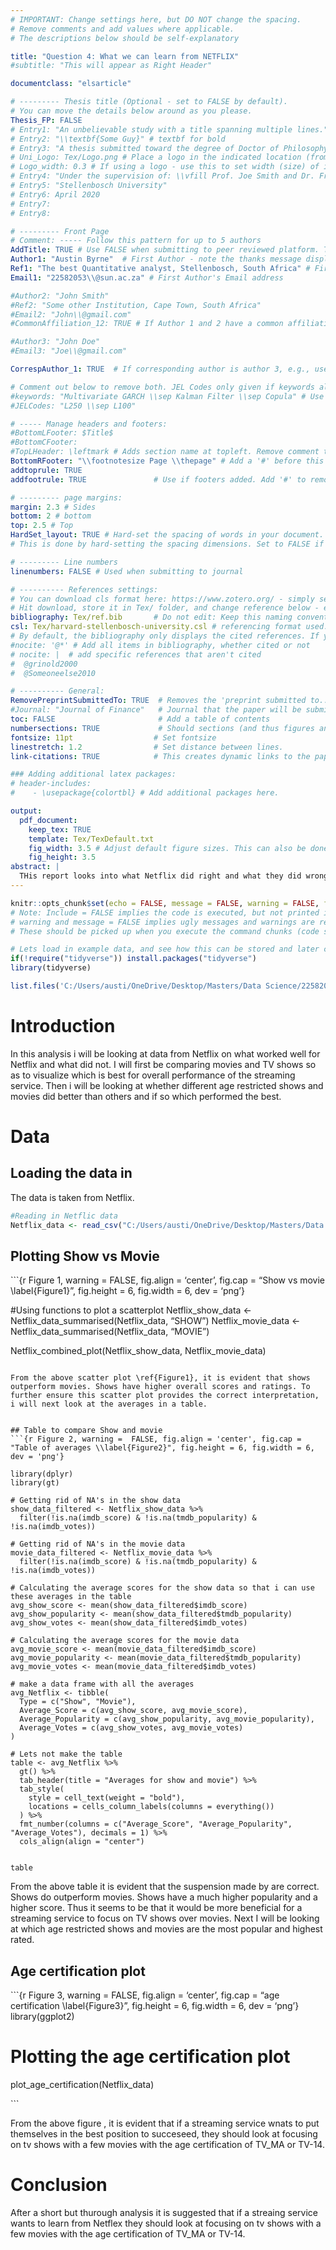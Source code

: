 ```yaml
---
# IMPORTANT: Change settings here, but DO NOT change the spacing.
# Remove comments and add values where applicable.
# The descriptions below should be self-explanatory

title: "Question 4: What we can learn from NETFLIX"
#subtitle: "This will appear as Right Header"

documentclass: "elsarticle"

# --------- Thesis title (Optional - set to FALSE by default).
# You can move the details below around as you please.
Thesis_FP: FALSE
# Entry1: "An unbelievable study with a title spanning multiple lines."
# Entry2: "\\textbf{Some Guy}" # textbf for bold
# Entry3: "A thesis submitted toward the degree of Doctor of Philosophy"
# Uni_Logo: Tex/Logo.png # Place a logo in the indicated location (from your root, e.g. defaults to ~/Tex/Logo.png) and uncomment this line. Leave uncommented for no image
# Logo_width: 0.3 # If using a logo - use this to set width (size) of image
# Entry4: "Under the supervision of: \\vfill Prof. Joe Smith and Dr. Frank Smith"
# Entry5: "Stellenbosch University"
# Entry6: April 2020
# Entry7:
# Entry8:

# --------- Front Page
# Comment: ----- Follow this pattern for up to 5 authors
AddTitle: TRUE # Use FALSE when submitting to peer reviewed platform. This will remove author names.
Author1: "Austin Byrne"  # First Author - note the thanks message displayed as an italic footnote of first page.
Ref1: "The best Quantitative analyst, Stellenbosch, South Africa" # First Author's Affiliation
Email1: "22582053\\@sun.ac.za" # First Author's Email address

#Author2: "John Smith"
#Ref2: "Some other Institution, Cape Town, South Africa"
#Email2: "John\\@gmail.com"
#CommonAffiliation_12: TRUE # If Author 1 and 2 have a common affiliation. Works with _13, _23, etc.

#Author3: "John Doe"
#Email3: "Joe\\@gmail.com"

CorrespAuthor_1: TRUE  # If corresponding author is author 3, e.g., use CorrespAuthor_3: TRUE

# Comment out below to remove both. JEL Codes only given if keywords also given.
#keywords: "Multivariate GARCH \\sep Kalman Filter \\sep Copula" # Use \\sep to separate
#JELCodes: "L250 \\sep L100"

# ----- Manage headers and footers:
#BottomLFooter: $Title$
#BottomCFooter:
#TopLHeader: \leftmark # Adds section name at topleft. Remove comment to add it.
BottomRFooter: "\\footnotesize Page \\thepage" # Add a '#' before this line to remove footer.
addtoprule: TRUE
addfootrule: TRUE               # Use if footers added. Add '#' to remove line.

# --------- page margins:
margin: 2.3 # Sides
bottom: 2 # bottom
top: 2.5 # Top
HardSet_layout: TRUE # Hard-set the spacing of words in your document. This will stop LaTeX squashing text to fit on pages, e.g.
# This is done by hard-setting the spacing dimensions. Set to FALSE if you want LaTeX to optimize this for your paper.

# --------- Line numbers
linenumbers: FALSE # Used when submitting to journal

# ---------- References settings:
# You can download cls format here: https://www.zotero.org/ - simply search for your institution. You can also edit and save cls formats here: https://editor.citationstyles.org/about/
# Hit download, store it in Tex/ folder, and change reference below - easy.
bibliography: Tex/ref.bib       # Do not edit: Keep this naming convention and location.
csl: Tex/harvard-stellenbosch-university.csl # referencing format used.
# By default, the bibliography only displays the cited references. If you want to change this, you can comment out one of the following:
#nocite: '@*' # Add all items in bibliography, whether cited or not
# nocite: |  # add specific references that aren't cited
#  @grinold2000
#  @Someoneelse2010

# ---------- General:
RemovePreprintSubmittedTo: TRUE  # Removes the 'preprint submitted to...' at bottom of titlepage
#Journal: "Journal of Finance"   # Journal that the paper will be submitting to, if RemovePreprintSubmittedTo is set to TRUE.
toc: FALSE                       # Add a table of contents
numbersections: TRUE             # Should sections (and thus figures and tables) be numbered?
fontsize: 11pt                  # Set fontsize
linestretch: 1.2                # Set distance between lines.
link-citations: TRUE            # This creates dynamic links to the papers in reference list.

### Adding additional latex packages:
# header-includes:
#    - \usepackage{colortbl} # Add additional packages here.

output:
  pdf_document:
    keep_tex: TRUE
    template: Tex/TexDefault.txt
    fig_width: 3.5 # Adjust default figure sizes. This can also be done in the chunks of the text.
    fig_height: 3.5
abstract: |
  THis report looks into what Netflix did right and what they did wrong. Using the data provided i was able to understand that TV shows performed better tahn movies and the age restiction does have and impact on the succes. We should look at airing Tv shows With an age restiction of TV-MA or TV-14. 
---
```


<!-- First: Set your default preferences for chunk options: -->

<!-- If you want a chunk's code to be printed, set echo = TRUE. message = FALSE stops R printing ugly package loading details in your final paper too. I also suggest setting warning = FALSE and checking for warnings in R, else you might find ugly warnings in your paper. -->

```r
knitr::opts_chunk$set(echo = FALSE, message = FALSE, warning = FALSE, fig.width = 6, fig.height = 5, fig.pos="H", fig.pos = 'H')
# Note: Include = FALSE implies the code is executed, but not printed in your pdf.
# warning and message = FALSE implies ugly messages and warnings are removed from your pdf.
# These should be picked up when you execute the command chunks (code sections below) in your rmd, not printed in your paper!

# Lets load in example data, and see how this can be stored and later called from your 'data' folder.
if(!require("tidyverse")) install.packages("tidyverse")
library(tidyverse)

list.files('C:/Users/austi/OneDrive/Desktop/Masters/Data Science/22582053/Question 4/code', full.names = T, recursive = T) %>% as.list() %>% walk(~source(.))
```


<!-- ############################## -->
<!-- # Start Writing here: -->
<!-- ############################## -->

# Introduction \label{Introduction}

In this analysis i will be looking at data from Netflix on what worked well for Netflix and what did not. I will first be comparing movies and TV shows so as to visualize which is best for overall performance of the streaming service. Then i will be looking at whether different age restricted shows and movies did better than others and if so which performed the best. 


# Data 

## Loading the data in 

The data is taken from Netflix. 

```r
#Reading in Netflic data
Netflix_data <- read_csv("C:/Users/austi/OneDrive/Desktop/Masters/Data Science/22582053/Question 4/data/titles.csv")
```

## Plotting Show vs Movie

```{r Figure 1, warning =  FALSE, fig.align = 'center', fig.cap = "Show vs movie \\label{Figure1}", fig.height = 6, fig.width = 6, dev = 'png'}

#Using functions to plot a scatterplot
Netflix_show_data <- Netflix_data_summarised(Netflix_data, "SHOW")
Netflix_movie_data <- Netflix_data_summarised(Netflix_data, "MOVIE")


Netflix_combined_plot(Netflix_show_data, Netflix_movie_data)

```

From the above scatter plot \ref{Figure1}, it is evident that shows outperform movies. Shows have higher overall scores and ratings. To further ensure this scatter plot provides the correct interpretation, i will next look at the averages in a table. 


## Table to compare Show and movie
```{r Figure 2, warning =  FALSE, fig.align = 'center', fig.cap = "Table of averages \\label{Figure2}", fig.height = 6, fig.width = 6, dev = 'png'}

library(dplyr)
library(gt)

# Getting rid of NA's in the show data
show_data_filtered <- Netflix_show_data %>%
  filter(!is.na(imdb_score) & !is.na(tmdb_popularity) & !is.na(imdb_votes))

# Getting rid of NA's in the movie data
movie_data_filtered <- Netflix_movie_data %>%
  filter(!is.na(imdb_score) & !is.na(tmdb_popularity) & !is.na(imdb_votes))

# Calculating the average scores for the show data so that i can use these averages in the table
avg_show_score <- mean(show_data_filtered$imdb_score)
avg_show_popularity <- mean(show_data_filtered$tmdb_popularity)
avg_show_votes <- mean(show_data_filtered$imdb_votes)

# Calculating the average scores for the movie data
avg_movie_score <- mean(movie_data_filtered$imdb_score)
avg_movie_popularity <- mean(movie_data_filtered$tmdb_popularity)
avg_movie_votes <- mean(movie_data_filtered$imdb_votes)

# make a data frame with all the averages 
avg_Netflix <- tibble(
  Type = c("Show", "Movie"),
  Average_Score = c(avg_show_score, avg_movie_score),
  Average_Popularity = c(avg_show_popularity, avg_movie_popularity),
  Average_Votes = c(avg_show_votes, avg_movie_votes)
)

# Lets not make the table
table <- avg_Netflix %>%
  gt() %>%
  tab_header(title = "Averages for show and movie") %>%
  tab_style(
    style = cell_text(weight = "bold"),
    locations = cells_column_labels(columns = everything())
  ) %>%
  fmt_number(columns = c("Average_Score", "Average_Popularity", "Average_Votes"), decimals = 1) %>%
  cols_align(align = "center")


table

```

From the above table it is evident that the suspension made by \ref{Figure1} are correct. Shows do outperform movies. Shows have a much higher popularity and a higher score. Thus it seems to be that it would be more beneficial for a streaming service to focus on TV shows over movies. Next I will be looking at which age restricted shows and movies are the most popular and highest rated. 

## Age certification plot

```{r Figure 3, warning =  FALSE, fig.align = 'center', fig.cap = "age certification \\label{Figure3}", fig.height = 6, fig.width = 6, dev = 'png'}
library(ggplot2)

# Plotting the age certification plot
plot_age_certification(Netflix_data)

```

From the above figure \ref{Figure3}, it is evident that if a streaming service wnats to put themselves in the best position to succeseed, they should look at focusing on tv shows with a few movies with the age certification of TV_MA or TV-14. 

# Conclusion 

After a short but thurough analysis it is suggested that if a streaing service wants to learn from Netflex they should look at focusing on tv shows with a few movies with the age certification of TV_MA or TV-14. 

<!-- Make title of bibliography here: -->
<!-- \newpage -->



